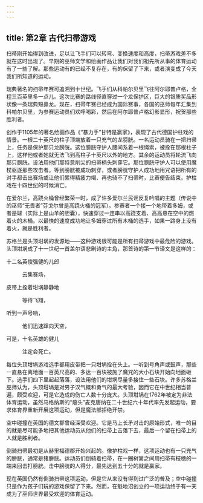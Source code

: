 ```yaml
---
---
---
```

title: 第2章 古代扫帚游戏
---




扫帚刚开始得到改进，足以让飞手们可以转弯、变换速度和高度，扫帚游戏差不多就在这时出现了。早期的巫师文学和绘画作品让我们对我们祖先所从事的体育运动有了一些了解。那些运动有的已经不复存在，有的保留了下来，或者演变成了今天我们所知道的运动。

瑞典著名的扫帚年赛可追溯到十世纪。飞手们从科帕尔贝里飞往阿尔耶普卢格，全程三百英里多一点儿。这次比赛的路线径直穿过一个龙保护区，巨大的银质奖品形状像一条瑞典短鼻龙。现在，扫帚年赛已经成为国际赛事，各国的巫师每年汇集到科帕尔贝里，为参赛运动员们欢呼喝彩，然后在阿尔耶普卢格幻影显形，祝贺那些胜利者。

创作于1105年的著名绘画作品《“暴力手”甘特是赢家》，表现了古代德国护柱戏的情景。一根二十英尺的柱子顶端放着一只充气的龙膀胱。一名运动员骑在一把扫帚上，任务是保护那只龙膀胱。这位膀胱守护人腰间系着一根绳索，被拴在那根柱子上，这样他或者她就无法飞到高柱子十英尺以外的地方。其余的运动员将轮流飞向那只膀胱，设法用他们那特意削尖的扫帚柄头刺穿它。那位膀胱守护人可以使用魔杖驱逐那些攻击者。等到膀胱被成功刺穿，或者膀胱守护人成功地用咒语把所有的对手都击出赛场或让他们累得精疲力竭、再也骑不了扫帚时，比赛便告结束。护柱戏在十四世纪的时候消亡。

在爱尔兰，高跷火桶曾经繁荣一时，成了许多爱尔兰民谣反复吟唱的主题（传说中的巫师“无畏者”芬戈尔曾是高跷火桶的冠军）。参赛者一个接一个地带着多姆，或者是球（实际上是山羊的胆囊），快速穿过一连串以高跷支着、高高悬在空中的燃着火的木桶。以最快的速度成功地让多姆穿过所有木桶的选手，如果一路身上没有着火，就是胜利者。

苏格兰是头顶坩埚的发源地——这种游戏很可能是所有扫帚游戏中最危险的游戏。头顶坩埚成了十一世纪一首盖尔语悲剧诗的主角，那首诗的第一节译文是这样的：

十二名英俊强健的儿郎

   云集赛场，

皮带上拴着坩埚静静地

   等待飞翔，

听到一声号响，

   他们迅速蹿向天空，

可是，十名英雄的健儿

   注定会死亡。



每位头顶坩埚游戏选手都用皮带把一只坩埚拴在头上。一听到号角声或鼓声，那些一直悬在离地面一百英尺高的、多达一百块被施了魔咒的大小石块开始向地面砸下。选手们四下里起起落落，设法用他们的坩埚尽量多接住一些石块。许多苏格兰巫师认为，头顶坩埚是对男子汉气概和勇气的最大考验，因而它在中世纪相当普遍，颇受欢迎，可是它造成的伤亡人数十分庞大。头顶坩埚在1762年被定为非法体育运动，虽然马格纳斯的“瘪头”麦克唐纳在二十世纪六十年代率先发起运动，要求体育界重新开展这项运动，但是魔法部拒绝开禁。

空中碰撞在英国的德文郡曾经深受欢迎。它是马上长矛对击的原始形式，唯一的目的就是尽可能多地把其他运动员从他们的扫帚上击落下去，最后一个留在扫帚上的人就是胜利者。

倒骑扫帚最初是从赫里福德郡开始兴起的。像护柱戏一样，这项运动也有一只充气的膀胱，通常是猪膀胱。运动员们倒骑着扫帚，在一圈树篱之间用扫帚有枝穗的一端来回击打膀胱。击中膀胱的人得分，最先达到五十分的就是赢家。

现在英国仍然有倒骑扫帚这项运动，但是它从来没有得到过广泛的普及；空中碰撞只是作为孩子们玩的游戏保留了下来。然而，在魁地沼创立的一项运动终于有一天成为了巫师世界最受欢迎的体育运动。